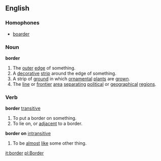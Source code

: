 ==English==
===Homophones===
*[[boarder]]
===Noun===
'''border'''
#The [[outer]] [[edge]] of something.
#A [[decorative]] [[strip]] around the edge of something.
#A strip of [[ground]] in which [[ornamental]] [[plant]]s are [[grown]].
#The [[line]] or [[frontier]] [[area]] [[separating]] [[political]] or [[geographical]] [[region]]s.
===Verb===
'''border''' [[transitive]]
#To put a border on something.
#To lie on, or [[adjacent]] to a border.
'''border on''' [[intransitive]]
#To be [[almost]] [[like]] some other thing.

[[it:border]]
[[pl:Border]]